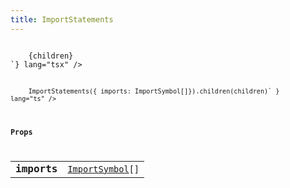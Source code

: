 ```yaml
---
title: ImportStatements
---
```



<Tabs syncKey="component-style">
    <TabItem label="jsx">
        <Code code={`import { ImportStatements } from "@alloy-js/core" 

<ImportStatements imports={ImportSymbol[]}>
    {children}
</ImportStatements>`} lang="tsx" />
</TabItem>
<TabItem label="stc">
    <Code code={`import { ImportStatements } from "@alloy-js/core/stc" 

ImportStatements({ imports: ImportSymbol[]}).children(children)` } lang="ts" />
</TabItem>
</Tabs>

### Props

<table>
  <tr>
    <td style="text-align: right;font-weight: bold;">imports</td>
    <td>
       <code><a href="../importstatement/">ImportSymbol</a>[]</code>
  
  
  
  
  </td>
  </tr>
</table>